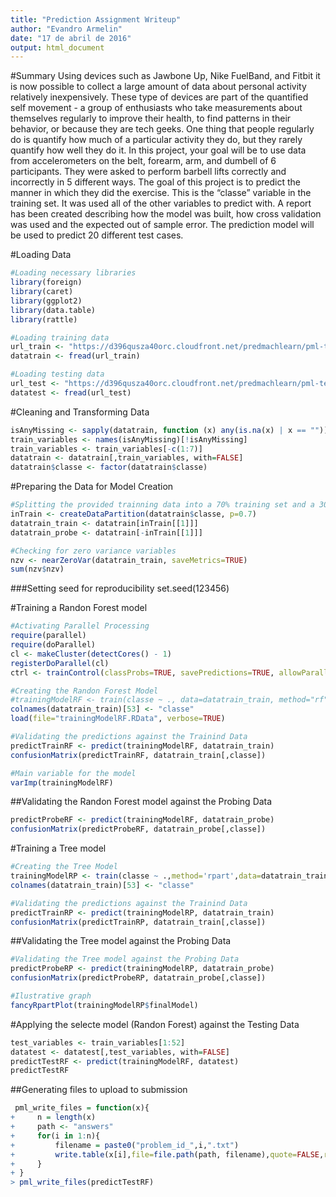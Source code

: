 ```yaml
---
title: "Prediction Assignment Writeup"
author: "Evandro Armelin"
date: "17 de abril de 2016"
output: html_document
---
```


#Summary
Using devices such as Jawbone Up, Nike FuelBand, and Fitbit it is now possible to collect a large amount of data about personal activity relatively inexpensively. These type of devices are part of the quantified self movement - a group of enthusiasts who take measurements about themselves regularly to improve their health, to find patterns in their behavior, or because they are tech geeks. One thing that people regularly do is quantify how much of a particular activity they do, but they rarely quantify how well they do it. In this project, your goal will be to use data from accelerometers on the belt, forearm, arm, and dumbell of 6 participants. They were asked to perform barbell lifts correctly and incorrectly in 5 different ways.
The goal of this project is to predict the manner in which they did the exercise. This is the "classe" variable in the training set. It was used all of the other variables to predict with. A report has been created describing how the model was built, how cross validation was used and the expected out of sample error. The prediction model will be used to predict 20 different test cases.

#Loading Data
```r
#Loading necessary libraries
library(foreign)
library(caret)
library(ggplot2)
library(data.table)
library(rattle)
```

```r
#Loading training data
url_train <- "https://d396qusza40orc.cloudfront.net/predmachlearn/pml-training.csv"
datatrain <- fread(url_train)

#Loading testing data
url_test <- "https://d396qusza40orc.cloudfront.net/predmachlearn/pml-testing.csv"
datatest <- fread(url_test)
```

#Cleaning and Transforming Data
```r
isAnyMissing <- sapply(datatrain, function (x) any(is.na(x) | x == ""))
train_variables <- names(isAnyMissing)[!isAnyMissing]
train_variables <- train_variables[-c(1:7)]
datatrain <- datatrain[,train_variables, with=FALSE]
datatrain$classe <- factor(datatrain$classe)
```

#Preparing the Data for Model Creation
```r
#Splitting the provided trainning data into a 70% training set and a 30% testing set
inTrain <- createDataPartition(datatrain$classe, p=0.7)
datatrain_train <- datatrain[inTrain[[1]]]
datatrain_probe <- datatrain[-inTrain[[1]]]

#Checking for zero variance variables
nzv <- nearZeroVar(datatrain_train, saveMetrics=TRUE)
sum(nzv$nzv)
```

###Setting seed for reproducibility
set.seed(123456)

#Training a Randon Forest model
```r
#Activating Parallel Processing
require(parallel)
require(doParallel)
cl <- makeCluster(detectCores() - 1)
registerDoParallel(cl)
ctrl <- trainControl(classProbs=TRUE, savePredictions=TRUE, allowParallel=TRUE)

#Creating the Randon Forest Model
#trainingModelRF <- train(classe ~ ., data=datatrain_train, method="rf")
colnames(datatrain_train)[53] <- "classe"
load(file="trainingModelRF.RData", verbose=TRUE)

#Validating the predictions against the Trainind Data
predictTrainRF <- predict(trainingModelRF, datatrain_train)
confusionMatrix(predictTrainRF, datatrain_train[,classe])

#Main variable for the model
varImp(trainingModelRF)
```

##Validating the Randon Forest model against the Probing Data
```r
predictProbeRF <- predict(trainingModelRF, datatrain_probe)
confusionMatrix(predictProbeRF, datatrain_probe[,classe])
```

#Training a Tree model
```r
#Creating the Tree Model
trainingModelRP <- train(classe ~ .,method='rpart',data=datatrain_train)
colnames(datatrain_train)[53] <- "classe"

#Validating the predictions against the Trainind Data
predictTrainRP <- predict(trainingModelRP, datatrain_train)
confusionMatrix(predictTrainRP, datatrain_train[,classe])
```

##Validating the Tree model against the Probing Data
```r
#Validating the Tree model against the Probing Data
predictProbeRP <- predict(trainingModelRP, datatrain_probe)
confusionMatrix(predictProbeRP, datatrain_probe[,classe])

#Ilustrative graph
fancyRpartPlot(trainingModelRP$finalModel)
```

#Applying the selecte model (Randon Forest) against the Testing Data
```r
test_variables <- train_variables[1:52]
datatest <- datatest[,test_variables, with=FALSE]
predictTestRF <- predict(trainingModelRF, datatest)
predictTestRF
```

##Generating files to upload to submission
```r
 pml_write_files = function(x){
+     n = length(x)
+     path <- "answers"
+     for(i in 1:n){
+         filename = paste0("problem_id_",i,".txt")
+         write.table(x[i],file=file.path(path, filename),quote=FALSE,row.names=FALSE,col.names=FALSE)
+     }
+ }
> pml_write_files(predictTestRF)
```
